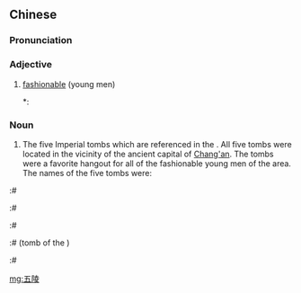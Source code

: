 ==Chinese==
{{zh-forms}}

===Pronunciation===
{{zh-pron
|m=wǔlíng
|c=ng5 ling4
|cat=a
}}

===Adjective===
{{zh-adj}}

# [[fashionable]] (young men)
#*: {{zh-x|尹 ^@雪艷 總 也 不 老。十 幾 年 前 那 一 班 在 ^上海 ^@百樂{lè}門 ^舞廳 替 他 捧場 的 五陵 年少，有些 頭-上{shang} 開 了 頂，有些 鬢 添 了 霜。|Yin Hsueh-yen somehow never seemed to age. Of those '''fashionable''' young men who had been her admirers more than a dozen years ago in Shanghai's Paramount Ballroom, some had grown bald on top and some were graying at the temples.|ref='''1965:''' [[w:Pai Hsien-yung|Pai Hsien-yung]], ''Taipei People, The Eternal Snow Beauty'' (Taipei People bilingual edition, ISBN 9622018599)}}

===Noun===
{{zh-noun}}

# The five Imperial tombs which are referenced in the {{w|Book of Han}}. All five tombs were located in the vicinity of the ancient capital of [[Chang'an]]. The tombs were a favorite hangout for all of the fashionable young men of the area. The names of the five tombs were:
:# {{zh-l|長陵}}
:# {{zh-l|安陵}}
:# {{zh-l|陽陵}}
:# {{zh-l|茂陵}} (tomb of the {{w|Emperor Wu of Han}})
:# {{zh-l|平陵}}

[[mg:五陵]]